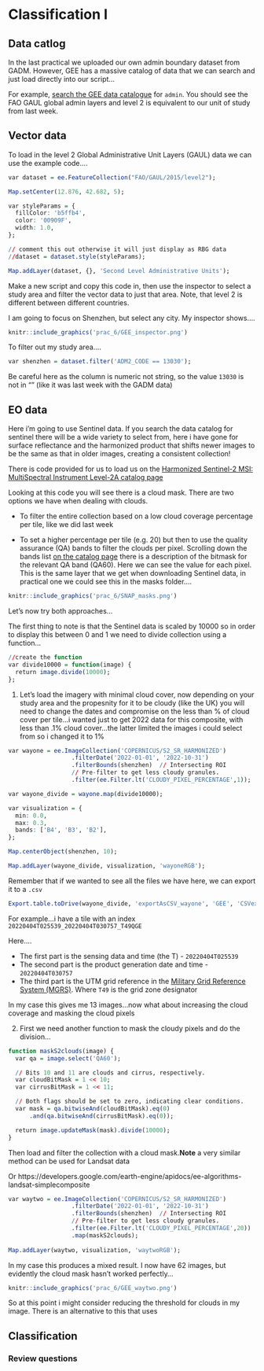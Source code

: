 # Classification I

## Data catlog

In the last practical we uploaded our own admin boundary dataset from GADM. However, GEE has a massive catalog of data that we can search and just load directly into our script...

For example, [search the GEE data catalogue](https://developers.google.com/earth-engine/datasets/catalog) for `admin`. You should see the FAO GAUL global admin layers and level 2 is equivalent to our unit of study from last week. 

## Vector data

To load in the level 2 Global Administrative Unit Layers (GAUL) data we can use the example code....

```r
var dataset = ee.FeatureCollection("FAO/GAUL/2015/level2");

Map.setCenter(12.876, 42.682, 5);

var styleParams = {
  fillColor: 'b5ffb4',
  color: '00909F',
  width: 1.0,
};

// comment this out otherwise it will just display as RBG data
//dataset = dataset.style(styleParams);

Map.addLayer(dataset, {}, 'Second Level Administrative Units');

```

Make a new script and copy this code in, then use the inspector to select a study area and filter the vector data to just that area. Note, that level 2 is different between different countries.

I am going to focus on Shenzhen, but select any city. My inspector shows....


```r
knitr::include_graphics('prac_6/GEE_inspector.png') 
```


To filter out my study area....

```r
var shenzhen = dataset.filter('ADM2_CODE == 13030');
```

Be careful here as the column is numeric not string, so the value `13030` is not in "" (like it was last week with the GADM data)

## EO data

Here i'm going to use Sentinel data. If you search the data catalog for sentinel there will be a wide variety to select from, here i have gone for surface reflectance and the harmonized product that shifts newer images to be the same as that in older images, creating a consistent collection!

There is code provided for us to load us on the [Harmonized Sentinel-2 MSI: MultiSpectral Instrument Level-2A catalog page](https://developers.google.com/earth-engine/datasets/catalog/COPERNICUS_S2_SR_HARMONIZED)

Looking at this code you will see there is a cloud mask. There are two options we have when dealing with clouds.

* To filter the entire collection based on a low cloud coverage percentage per tile, like we did last week

* To set a higher percentage per tile (e.g. 20) but then to use the quality assurance (QA) bands to filter the clouds per pixel. Scrolling down the bands list [on the catalog page](https://developers.google.com/earth-engine/datasets/catalog/COPERNICUS_S2_SR#bands) there is a description of the bitmask for the relevant QA band (QA60). Here we can see the value for each pixel. This is the same layer that we get when downloading Sentinel data, in practical one we could see this in the masks folder....

```r
knitr::include_graphics('prac_6/SNAP_masks.png') 
```

Let's now try both approaches...

The first thing to note is that the Sentinel data is scaled by 10000 so in order to display this between 0 and 1 we need to divide collection using a function...

```r
//create the function
var divide10000 = function(image) {
  return image.divide(10000);
};

```

1. Let's load the imagery with minimal cloud cover, now depending on your study area and the propesnity for it to be cloudy (like the UK) you will need to change the dates and compromise on the less than % of cloud cover per tile...i wanted just to get 2022 data for this composite, with less than .1% cloud cover...the latter limited the images i could select from so i changed it to 1%

```r
var wayone = ee.ImageCollection('COPERNICUS/S2_SR_HARMONIZED')
                  .filterDate('2022-01-01', '2022-10-31')
                  .filterBounds(shenzhen)  // Intersecting ROI
                  // Pre-filter to get less cloudy granules.
                  .filter(ee.Filter.lt('CLOUDY_PIXEL_PERCENTAGE',1));

var wayone_divide = wayone.map(divide10000);

var visualization = {
  min: 0.0,
  max: 0.3,
  bands: ['B4', 'B3', 'B2'],
};

Map.centerObject(shenzhen, 10);

Map.addLayer(wayone_divide, visualization, 'wayoneRGB');
```

Remember that if we wanted to see all the files we have here, we can export it to a `.csv`

```r
Export.table.toDrive(wayone_divide, 'exportAsCSV_wayone', 'GEE', 'CSVexport', 'CSV');
```

For example...i have a tile with an index `20220404T025539_20220404T030757_T49QGE`

Here....

* The first part is the sensing data and time (the T) - `20220404T025539`
* The second part is the product generation date and time - `20220404T030757`
* The third part is the UTM grid reference in the [Military Grid Reference System (MGRS)](https://en.wikipedia.org/wiki/Military_Grid_Reference_System). Where `T49` is the grid zone designator

In my case this gives me 13 images...now what about increasing the cloud coverage and masking the cloud pixels

2. First we need another function to mask the cloudy pixels and do the division...

```r
function maskS2clouds(image) {
  var qa = image.select('QA60');

  // Bits 10 and 11 are clouds and cirrus, respectively.
  var cloudBitMask = 1 << 10;
  var cirrusBitMask = 1 << 11;

  // Both flags should be set to zero, indicating clear conditions.
  var mask = qa.bitwiseAnd(cloudBitMask).eq(0)
      .and(qa.bitwiseAnd(cirrusBitMask).eq(0));

  return image.updateMask(mask).divide(10000);
}
```

Then load and filter the collection with a cloud mask.**Note** a very similar method can be used for Landsat data

Or https://developers.google.com/earth-engine/apidocs/ee-algorithms-landsat-simplecomposite

```r
var waytwo = ee.ImageCollection('COPERNICUS/S2_SR_HARMONIZED')
                  .filterDate('2022-01-01', '2022-10-31')
                  .filterBounds(shenzhen)  // Intersecting ROI
                  // Pre-filter to get less cloudy granules.
                  .filter(ee.Filter.lt('CLOUDY_PIXEL_PERCENTAGE',20))
                  .map(maskS2clouds);
                  
Map.addLayer(waytwo, visualization, 'waytwoRGB');

```

In my case this produces a mixed result. I now have 62 images, but evidently the cloud mask hasn't worked perfectly...

```r
knitr::include_graphics('prac_6/GEE_waytwo.png') 
```
So at this point i might consider reducing the threshold for clouds in my image. There is an alternative to this that uses 

## Classification 



### Review questions 
